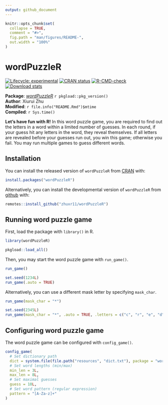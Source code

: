 ```yaml
---
output: github_document
---
```


<!-- README.md is generated from README.Rmd. Please edit that file -->

```r
knitr::opts_chunk$set(
  collapse = TRUE,
  comment = "#>",
  fig.path = "man/figures/README-",
  out.width = "100%"
)
```

# wordPuzzleR

<!-- badges: start -->
[![Lifecycle: experimental](https://img.shields.io/badge/lifecycle-experimental-orange.svg)](https://lifecycle.r-lib.org/articles/stages.html#experimental)
[![CRAN status](https://www.r-pkg.org/badges/version/wordPuzzleR)](https://CRAN.R-project.org/package=wordPuzzleR)
[![R-CMD-check](https://github.com/zhuxr11/wordPuzzleR/workflows/R-CMD-check/badge.svg)](https://github.com/zhuxr11/wordPuzzleR/actions)
[![Download stats](https://cranlogs.r-pkg.org/badges/grand-total/wordPuzzleR)](https://CRAN.R-project.org/package=wordPuzzleR)
<!-- badges: end -->

**Package**: [*wordPuzzleR*](https://github.com/zhuxr11/wordPuzzleR) `r pkgload::pkg_version()`<br />
**Author**: Xiurui Zhu<br />
**Modified**: `r file.info("README.Rmd")$mtime`<br />
**Compiled**: `r Sys.time()`

**Let's have fun with R!** In this word puzzle game, you are required to find out the letters in a word within a limited number of guesses. In each round, if your guess hit any letters in the word, they reveal themselves. If all letters are revealed before your guesses run out, you win this game; otherwise you fail. You may run multiple games to guess different words.

## Installation

You can install the released version of `wordPuzzleR` from [CRAN](https://cran.r-project.org/) with:

``` r
install.packages("wordPuzzleR")
```

Alternatively, you can install the developmental version of `wordPuzzleR` from [github](https://github.com/) with:

``` r
remotes::install_github("zhuxr11/wordPuzzleR")
```

## Running word puzzle game

First, load the package with `library()` in R.

```r
library(wordPuzzleR)
```

```r
pkgload::load_all()
```

Then, you may start the word puzzle game with `run_game()`.

```r
run_game()
```

```r
set.seed(1234L)
run_game(.auto = TRUE)
```

Alternatively, you can use a different mask letter by specifying `mask_char`.

```r
run_game(mask_char = "*")
```

```r
set.seed(2345L)
run_game(mask_char = "*", .auto = TRUE, .letters = c("c", "r", "e", "d", "i", "t"))
```

## Configuring word puzzle game

The word puzzle game can be configured with `config_game()`.

```r
config_game(
  # Set dictionary path
  dict = system.file(file.path("resources", "dict.txt"), package = "wordPuzzleR"),
  # Set word lengths (min/max)
  min_len = 3L,
  max_len = 8L,
  # Set maximal guesses
  guess = 10L,
  # Set word pattern (regular expression)
  pattern = "[A-Za-z]+"
)
```

